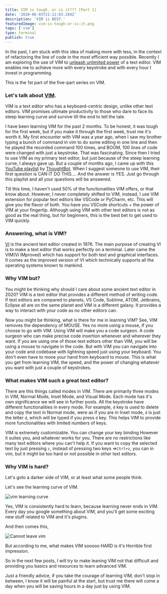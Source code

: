 ```yaml
---
title: VIM is tough, or is it??? [Part 1]
date: '2020-06-03T21:12:03.284Z'
description: 'VIM is BEST.'
featuredImage: vim-is-tough-or-is-it.png
tags: ['vim']
type: terminal
publish: true
---
```


In the past, I am stuck with this idea of making more with less, in the context of refactoring the line of code in the most efficient way possible. Recently I am exploring the use of VIM to [unleash unlimited power](https://www.youtube.com/watch?v=kNS4t5UCBfI) of a text editor. VIM enables me to achieve more with every keystroke and with every hour I invest in programming.

This is the 1st part of the five-part series on VIM.

### Let's talk about [VIM](https://www.vim.org/).

VIM is a text editor who has a keyboard-centric design, unlike other text editors. <Special>VIM promises ultimate productivity to those who dare to face its steep learning curve and survive till the end to tell the tale.</Special>

I have been learning VIM for the past 2 months. To be honest, it was tough for the first week, but if you make it through the first week, trust me it's <Special>worth it.</Special> My first encounter with VIM was a year ago, when I saw my brother typing a bunch of command in vim to do some editing in one line and then he played the recorded command 100 times, and BOOM, 100 lines of code were changed with just a keystroke. That was fascinating. Since then I tried to use VIM as my primary text editor, but just because of the steep learning curve, I always gave up. But a couple of months ago, I came up with this [YouTube playlist](https://www.youtube.com/playlist?list=PL8tzorAO7s0jy7DQ3Q0FwF3BnXGQnDirs) by [ThoughtBot](https://www.youtube.com/channel/UCUR1pFG_3XoZn3JNKjulqZg). When I suggest someone to use VIM, their first question is <Special>CAN IT DO THIS...</Special>. And the answer is <Special>YES.</Special> Just go through this playlist and all your questions will be answered.

Till this time, I haven't used 50% of the functionalities VIM offers, or that know about. However, I never completely shifted to VIM, instead, I use VIM extension for popular text editors like VSCode or PyCharm, etc. This will give you the flavor of both. You have you VSCode shortcuts + the power of VIM at your fingertip. Although using VIM with other text editors is not as good as the real thing, but for beginners, this is the best bet to get used to VIM quickly.

### Answering, what is VIM?

[VI](https://en.wikipedia.org/wiki/Vi) is the ancient text editor created in 1976. The main purpose of creating VI is to make a text editor that works perfectly on a terminal. Later came the VIM(Vi IMproved) which has support for both text and graphical interfaces. It comes as the improved version of VI which technically supports all the operating systems known to mankind.

### Why VIM but?

You might be thinking why should I care about some ancient text editor in 2020? VIM is a text editor that provides a different method of writing code. If text editors are compared to planets, VS Code, Sublime, ATOM, Jetbrains, Eclipse all are on the same planet and VIM is a <Special>different galaxy</Special>. It provides a way to interact with your code as no other editors can.

Now you might be thinking, what is there for me in learning VIM? See, VIM removes the dependency of MOUSE. Yes no more using a mouse, if you choose to go with VIM. Using VIM will make you a code surgeon. A code surgeon who can make precise code insertion whenever and wherever they want. If you are using one of those text editors other than VIM, you will be using a mouse to navigate in the code. But with VIM you can navigate into your code and codebase with lightning speed just using your keyboard. You don't even have to move your hand from keyboard to mouse. This is what you get from learning VIM, the speed, and the power of changing whatever you want with just a couple of keystrokes.

### What makes VIM such a great text editor?

There are this things called <Special>modes</Special> in VIM. There are primarily three modes in VIM, <Special>Normal Mode, Inset Mode, and Visual Mode</Special>. Each mode has it's own significance we will see in further posts. All the keystroke have different functionalities in every mode. For example, `d` key is used to delete and copy the text in Normal mode, were as if you are in Inset mode, `d` is just the letter `d`, which will be typed if you press `d` key. This helps VIM to provide more functionalities with limited numbers of keys.

VIM is extremely customizable. You can change your key binding However it suites you, and whatever works for you. There are no restrictions like many text editors where you can't help it. If you want to copy the selected text by just pressing `c`, instead of pressing two keys =>`Ctrl+z`, you can in vim, but it might be too hard or not possible in other text editors.

### Why VIM is hard?

Let's goto a darker side of VIM, or at least what some people think.

Let's see the learning curve of VIM.

![vim learning curve](vim-learning-curve.jpg)

Yes, VIM is consistently hard to learn, because learning never ends in VIM. Every day you google something about VIM, and you'll get some exciting new stuff related to VIM and it's plugins.

And then comes this,

![Cannot leave vim](cant-leave-vim.jpg)

But according to me, what makes VIM sooooo HARD is it's <Special>Horrible first impression</Special>.

So in the next few posts, I will try to make leaning VIM not that difficult and providing you basics and resources to learn advanced VIM.

Just a friendly advice, if you take the courage of learning VIM, don't stop in between, I know it will be painful at the start, but trust me there will come a day when you will be saving hours in a day just by using VIM.
